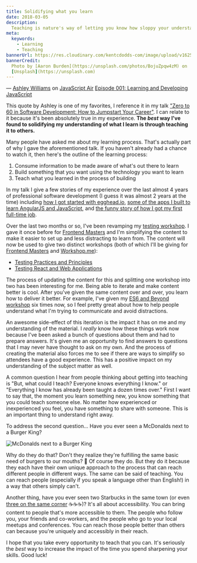 ```yaml
---
title: Solidifying what you learn
date: 2018-03-05
description:
  Teaching is nature's way of letting you know how sloppy your understanding is.
meta:
  keywords:
    - Learning
    - Teaching
bannerUrl: https://res.cloudinary.com/kentcdodds-com/image/upload/v1625033336/kentcdodds.com/content/blog/solidifying-what-you-learn/banner.jpg
bannerCredit:
  Photo by [Aaron Burden](https://unsplash.com/photos/BojuZpqw4zM) on
  [Unsplash](https://unsplash.com)
---
```


— [Ashley Williams](https://twitter.com/ag_dubs) on
[JavaScript Air](https://javascriptair.com)
[Episode 001: Learning and Developing JavaScript](https://javascriptair.com/episodes/2015-12-16)

This quote by Ashley is one of my favorites, I reference it in my talk
["Zero to 60 in Software Development: How to Jumpstart Your Career"](https://youtu.be/-qPh6I2hfjw?list=PLV5CVI1eNcJgNqzNwcs4UKrlJdhfDjshf).
I can relate to it because it's been absolutely true in my experience. **The
_best_ way I've found to solidifying my understanding of what I learn is through
teaching it to others.**

Many people have asked me about my learning process. That's actually part of why
I gave the aforementioned talk. If you haven't already had a chance to watch it,
then here's the outline of the learning process:

1.  Consume information to be made aware of what's out there to learn
2.  Build something that you want using the technology you want to learn
3.  Teach what you learned in the process of building

In my talk I give a few stories of my experience over the last almost 4 years of
professional software development (I guess it was almost 2 years at the time)
including
[how I got started with egghead.io](https://youtu.be/-qPh6I2hfjw?t=22m1s),
[some of the apps I built to learn AngularJS and JavaScript](https://youtu.be/-qPh6I2hfjw?t=10m42s),
and
[the funny story of how I got my first full-time job](https://youtu.be/-qPh6I2hfjw?t=14m31s).

Over the last two months or so, I've been revamping my
[testing workshop](https://github.com/kentcdodds/testing-workshop). I gave it
once before for
[Frontend Masters](https://frontendmasters.com/courses/testing-javascript) and
I'm simplifying the content to make it easier to set up and less distracting to
learn from. The content will now be used to give two distinct workshops (both of
which I'll be giving for [Frontend Masters](https://frontendmasters.com) and
[Workshop.me](https://twitter.com/workshop_me)):

- [Testing Practices and Principles](/workshops/past#testing-practices-and-principles)
- [Testing React and Web Applications](/workshops/past#testing-react-and-web-applications)

The process of updating the content for this and splitting one workshop into two
has been interesting for me. Being able to iterate and make content better is
cool. After you've given the same content over and over, you learn how to
deliver it better. For example, I've given my
[ES6 and Beyond workshop](/workshops/past#es6-and-beyond) six times now, so I
feel pretty great about how to help people understand what I'm trying to
communicate and avoid distractions.

An awesome side-effect of this iteration is the impact it has on me and my
understanding of the material. I _really_ know how these things work now because
I've been asked a bunch of questions about them and had to prepare answers. It's
given me an opportunity to find answers to questions that I may never have
thought to ask on my own. And the process of creating the material also forces
me to see if there are ways to simplify so attendees have a good experience.
This has a positive impact on my understanding of the subject matter as well.

A common question I hear from people thinking about getting into teaching is
"But, what could I teach? Everyone knows everything I know." or "Everything I
know has already been taught a dozen times over." First I want to say that, the
moment you learn something new, you know something that you could teach someone
else. No matter how experienced or inexperienced you feel, you have something to
share with someone. This is an important thing to understand right away.

To address the second question... Have you ever seen a McDonalds next to a
Burger King?

![McDonalds next to a Burger King](https://res.cloudinary.com/kentcdodds-com/image/upload/v1625033336/kentcdodds.com/content/blog/solidifying-what-you-learn/0.jpg)

Why do they do that? Don't they realize they're fulfilling the same basic need
of burgers to our mouths? 🍔 Of course they do. But they do it because they each
have their own unique approach to the process that can reach different people in
different ways. The same can be said of teaching. You can reach people
(especially if you speak a language other than English!) in a way that others
simply can't.

Another thing, have you ever seen two Starbucks in the same town (or even
[three on the same corner](https://blog.seattlepi.com/thebigblog/2009/09/18/three-starbucks-on-one-houston-corner)
☕️☕️☕️)? It's all about accessibility. You can bring content to people that's
more accessible to them. The people who follow you, your friends and co-workers,
and the people who go to your local meetups and conferences. You can reach those
people better than others can because you're uniquely and accessibly in their
reach.

I hope that you take every opportunity to teach that you can. It's seriously the
_best_ way to increase the impact of the time you spend sharpening your skills.
Good luck!

